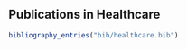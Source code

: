 
## Publications in Healthcare

```r
bibliography_entries("bib/healthcare.bib")
```

<!-- ## Working Papers under Revision or Review -->

<!-- ```{r} -->
<!-- bibliography_entries("bib/working_paper.bib") -->
<!-- ``` -->
